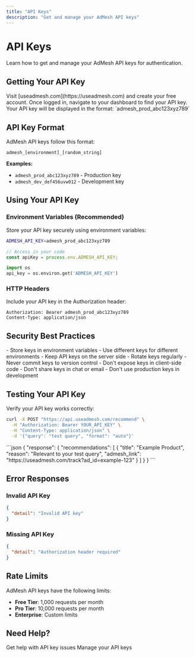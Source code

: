 ```yaml
---
title: "API Keys"
description: "Get and manage your AdMesh API keys"
---
```


# API Keys

Learn how to get and manage your AdMesh API keys for authentication.

## Getting Your API Key

<Steps>
  <Step title="Sign Up">
    Visit [useadmesh.com](https://useadmesh.com) and create your free account.
  </Step>
  <Step title="Access Dashboard">
    Once logged in, navigate to your dashboard to find your API key.
  </Step>
  <Step title="Copy API Key">
    Your API key will be displayed in the format: `admesh_prod_abc123xyz789`
  </Step>
</Steps>

## API Key Format

AdMesh API keys follow this format:

```
admesh_[environment]_[random_string]
```

**Examples:**
- `admesh_prod_abc123xyz789` - Production key
- `admesh_dev_def456uvw012` - Development key

## Using Your API Key

### Environment Variables (Recommended)

Store your API key securely using environment variables:

<CodeGroup>

```bash .env
ADMESH_API_KEY=admesh_prod_abc123xyz789
```

```javascript JavaScript
// Access in your code
const apiKey = process.env.ADMESH_API_KEY;
```

```python Python
import os
api_key = os.environ.get('ADMESH_API_KEY')
```

</CodeGroup>

### HTTP Headers

Include your API key in the Authorization header:

```http
Authorization: Bearer admesh_prod_abc123xyz789
Content-Type: application/json
```

## Security Best Practices

<CardGroup cols={2}>
  <Card title="Do's" icon="check">
    - Store keys in environment variables
    - Use different keys for different environments
    - Keep API keys on the server side
    - Rotate keys regularly
  </Card>
  <Card title="Don'ts" icon="x">
    - Never commit keys to version control
    - Don't expose keys in client-side code
    - Don't share keys in chat or email
    - Don't use production keys in development
  </Card>
</CardGroup>

## Testing Your API Key

Verify your API key works correctly:

```bash
curl -X POST "https://api.useadmesh.com/recommend" \
  -H "Authorization: Bearer YOUR_API_KEY" \
  -H "Content-Type: application/json" \
  -d '{"query": "test query", "format": "auto"}'
```

<Accordion title="Expected Success Response">
```json
{
  "response": {
    "recommendations": [
      {
        "title": "Example Product",
        "reason": "Relevant to your test query",
        "admesh_link": "https://useadmesh.com/track?ad_id=example-123"
      }
    ]
  }
}
```
</Accordion>

## Error Responses

### Invalid API Key
```json
{
  "detail": "Invalid API key"
}
```

### Missing API Key
```json
{
  "detail": "Authorization header required"
}
```

## Rate Limits

AdMesh API keys have the following limits:

- **Free Tier**: 1,000 requests per month
- **Pro Tier**: 10,000 requests per month
- **Enterprise**: Custom limits

## Need Help?

<CardGroup cols={2}>
  <Card title="Contact Support" icon="envelope" href="mailto:mani@useadmesh.com">
    Get help with API key issues
  </Card>
  <Card title="Dashboard" icon="chart-line" href="https://useadmesh.com">
    Manage your API keys
  </Card>
</CardGroup>
